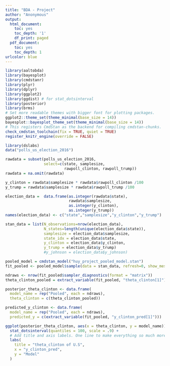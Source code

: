 ---
title: "BDA - Project"
author: "Anonymous"
output:
  html_document:
    toc: yes
    toc_depth: '1'
    df_print: paged
  pdf_document:
    toc: yes
    toc_depth: 1
urlcolor: blue
---

```{r, include=FALSE}
library(aaltobda)
library(bayesplot)
library(cmdstanr)
library(plyr)
library(dplyr)
library(ggplot2)
library(ggdist) # for stat_dotsinterval
library(posterior)
library(brms)
# Set more readable themes with bigger font for plotting packages.
ggplot2::theme_set(theme_minimal(base_size = 14))
bayesplot::bayesplot_theme_set(theme_minimal(base_size = 14))
# This registers CmdStan as the backend for compiling cmdstan-chunks.
check_cmdstan_toolchain(fix = TRUE, quiet = TRUE)
register_knitr_engine(override = FALSE)
```

```{r}
library(dslabs)
data("polls_us_election_2016")

rawdata = subset(polls_us_election_2016, 
                 select=c(state, samplesize, 
                          rawpoll_clinton, rawpoll_trump))
rawdata = na.omit(rawdata)

y_clinton = rawdata$samplesize * rawdata$rawpoll_clinton /100
y_trump = rawdata$samplesize * rawdata$rawpoll_trump /100

election_data =  data.frame(as.integer(rawdata$state), 
                            rawdata$samplesize, 
                            as.integer(y_clinton),
                            as.integer(y_trump))
names(election_data) <- c("state","samplesize","y_clinton","y_trump")
```


```{r}
stan_data = list(N_observations=nrow(election_data),
                 N_states=length(unique(election_data$state)), 
                 samplesize = election_data$samplesize,
                 state_idx = election_data$state, 
                 y_clinton = election_data$y_clinton,
                 y_trump = election_data$y_trump)
                 #y_johnson = election_data$y_johnson)

pooled_model = cmdstan_model("huy_project_pooled_model.stan")
fit_pooled <- pooled_model$sample(data = stan_data, refresh=0, show_messages=FALSE)
```


```{r, include=FALSE}
ndraws <- nrow(fit_pooled$sampler_diagnostics(format = "matrix"))
theta_clinton_pooled = extract_variable(fit_pooled, "theta_clinton[1]")

posterior_theta_clinton <- data.frame(
  model_name = rep("Pooled", each = ndraws),
  theta_clinton = c(theta_clinton_pooled))

predicted_y_clinton <- data.frame(
  model_name = rep("Pooled", each = ndraws),
  predicted_y = c(extract_variable(fit_pooled, "y_clinton_pred[1]")))
```


```{r}
ggplot(posterior_theta_clinton, aes(x = theta_clinton, y = model_name)) +
  stat_dotsinterval(quantiles = 100, scale = .9) +
  # Add title and axis labels. One line to make everything so much more clear!
  labs(
    title = "theta_clinton of U.S",
    x = "y_clinton_pred",
    y = "Model"
  )
```






































